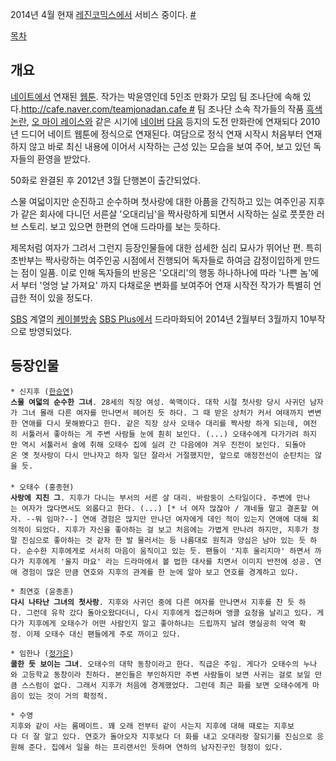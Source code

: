 2014년 4월 현재 [[레진코믹스]]에서 서비스 중이다. [http://www.lezhin.com/comic/her_lovely_heels #]

[[목차]]
== 개요 ==
[[네이트]]에서 연재된 [[웹툰]]. 작가는 박윤영인데 5인조 만화가 모임 팀 조나단에 속해 있다.[[http://cafe.naver.com/teamjonadan.cafe #]] 팀 조나단 소속 작가들의 작품 [[흑색논란]], [[오 마이 레이스]]와 같은 시기에 [[네이버]] [[다음]] 등지의 도전 만화란에 연재되다 2010년 드디어 네이트 웹툰에 정식으로 연재된다. 여담으로 정식 연재 시작시 처음부터 연재하지 않고 바로 최신 내용에 이어서 시작하는 근성 있는 모습을 보여 주어, 보고 있던 독자들의 환영을 받았다.

50화로 완결된 후 2012년 3월 단행본이 출간되었다.

스물 여덟이지만 순진하고 순수하며 첫사랑에 대한 아픔을 간직하고 있는 여주인공 지후가 같은 회사에 다니던 서른살 '오대리님'을 짝사랑하게 되면서 시작하는 실로 풋풋한 러브 스토리. 보고 있으면 한편의 연애 드라마를 보는 듯하다. 

제목처럼 여자가 그려서 그런지 등장인물들에 대한 섬세한 심리 묘사가 뛰어난 편. 특히 초반부는 짝사랑하는 여주인공 시점에서 진행되어 독자들로 하여금 감정이입하게 만드는 점이 일품. 이로 인해 독자들의 반응은 '오대리'의 행동 하나하나에 따라 '나쁜 놈'에서 부터 '엉엉 날 가져요' 까지 다채로운 변화를 보여주어 연재 시작전 작가가 특별히 언급한 적이 있을 정도다.

[[SBS]] 계열의 [[케이블방송]] [[SBS Plus]]에서 드라마화되어 2014년 2월부터 3월까지 10부작으로 방영되었다.

== 등장인물 ==

 * 신지후 ([[한승연]])
 '''스물 여덟의 순수한 그녀'''. 28세의 직장 여성. 쑥맥이다. 대학 시절 첫사랑 당시 사귀던 남자가 그녀 몰래 다른 여자를 만나면서 헤어진 듯 하다. 그 때 받은 상처가 커서 여태까지 변변한 연애를 다시 못해봤다고 한다. 같은 직장 상사 오태수 대리를 짝사랑 하게 되는데, 여전히 서툴러서 좋아하는 게 주변 사람들 눈에 훤히 보인다. (...) 오태수에게 다가가려 하지만 역시 서툴러서 술에 취해 오태수 집에 실려 간 다음에야 겨우 진전이 보인다. 되돌아온 옛 첫사랑이 다시 만나자고 하자 일단 잘라서 거절했지만, 앞으로 애정전선이 순탄치는 않을 듯.
 
 * 오태수 (홍종현)
 '''사랑에 지친 그'''. 지후가 다니는 부서의 서른 살 대리. 바람둥이 스타일이다. 주변에 만나는 여자가 많다면서도 외롭다고 한다. (...) [* 너 여자 많잖아 / 걔네들 말고 결혼할 여자. --뭐 임마?--] 연애 경험은 많지만 만나던 여자에게 데인 적이 있는지 연애에 대해 회의적이 되었다. 지후가 자신을 좋아하는 걸 보고 처음에는 가볍게 만나려 하지만, 지후가 정말 진심으로 좋아하는 것 같자 한 발 물러서는 등 나름대로 원칙과 양심은 남아 있는 듯 하다. 순수한 지후에게로 서서히 마음이 움직이고 있는 듯. 팬들이 '지후 울리지마' 하면서 까다가 지후에게 '울지 마요' 라는 드라마에서 볼 법한 대사를 치면서 이미지 반전에 성공. 연애 경험이 많은 만큼 연호와 지후의 관계를 한 눈에 알아 보고 연호를 경계하고 있다. 

 * 최연호 (윤종훈)
 '''다시 나타난 그녀의 첫사랑'''. 지후와 사귀던 중에 다른 여자를 만나면서 지후를 찬 듯 하다. 그런데 유학 갔다 돌아오왔다더니, 다시 지후에게 접근하며 앵콜 요청을 날리고 있다. 게다가 지후에게 오태수가 어떤 사람인지 알고 좋아하냐는 드립까지 날려 명실공히 악역 확정. 이제 오태수 대신 팬들에게 주로 까이고 있다.

 * 임한나 ([[정가은]])
 '''쿨한 듯 보이는 그녀'''. 오태수의 대학 동창이라고 한다. 직급은 주임. 게다가 오태수의 누나와 고등학교 동창이라 친하다. 본인들은 부인하지만 주변 사람들이 보면 사귀는 걸로 보일 만큼 스스럼이 없다. 그래서 지후가 처음에 경계했었다. 그런데 최근 화를 보면 오태수에게 마음이 있는 것이 거의 확정적. 

 * 수영
 지후와 같이 사는 룸메이트. 꽤 오래 전부터 같이 사는지 지후에 대해 때로는 지후보다 더 잘 알고 있다. 연호가 돌아오자 지후보다 더 화를 내고 오대리랑 잘되기를 진심으로 응원해 준다. 집에서 일을 하는 프리랜서인 듯하며 연하의 남자친구인 형정이 있다.
